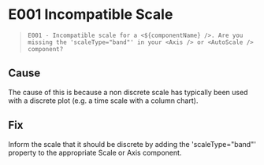 
<Meta title="Errors & Warnings/E001 - Incompatible Scale" />

# E001 Incompatible Scale

> `E001 - Incompatible scale for a <${componentName} />. Are you missing the 'scaleType="band"' in your <Axis /> or <AutoScale /> component?`

## Cause

The cause of this is because a non discrete scale has typically been used with a discrete plot (e.g. a time scale with a column chart).

## Fix

Inform the scale that it should be discrete by adding the 'scaleType="band"' property to the appropriate Scale or Axis component.
